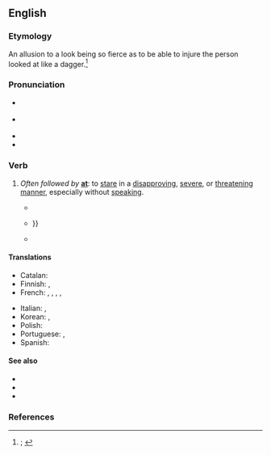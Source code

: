 ==English==
{{was wotd|2021|June|22}}

===Etymology===
An allusion to a look being so fierce as to be able to injure the person looked at like a dagger.<ref>{{R:OED Online|subentry=to speak or look daggers|subid=7388039|entry=dagger|pos=''n.''{{sup|1}}|noformat=1|id=46875|date=December 2020|nodot=1}}; {{R:Lexico|entry=look daggers at|pos=phrase}}</ref>

===Pronunciation===
* {{a|RP}} {{IPA|en|/ˌlʊk ˈdæɡəz/}}
* {{a|GA}} {{IPA|en|/ˌlʊk ˈdæɡɚz/}}
* {{audio|en|En-us-look daggers.oga|Audio (US)}}
* {{hyphenation|en|look dag|gers}}

===Verb===
{{en-verb|*|head=[[look]] [[dagger]]s}}

# {{lb|en|intransitive}} ''Often followed by'' '''[[at]]''': to [[stare#Verb|stare]] in a [[disapproving#Adjective|disapproving]], [[severe]], or [[threatening#Adjective|threatening]] [[manner]], especially without [[speak#Verb|speaking]].
#: {{synonyms|en|glare daggers|shoot daggers|stare daggers}}
#* {{RQ:Irving Abbotsford|pages=40–41|pageref=40|passage=Before him set the grim baron, with a face worthy of the father of such a daughter, and '''looking daggers''' and rat's bane.}}
#* {{RQ:London Smoke Bellew|story=The Meat|page=43|passage=Both employers '''looked daggers''' at Kit, for the insult rankled; {{...}}}}
#* {{quote-book|en|author=Stephen Coonts|authorlink=Stephen Coonts|chapter=9|title=[[w:Flight of the Intruder (novel)|Flight of the Intruder]]|location=Annapolis, Md.|publisher=[[w:United States Naval Institute|Naval Institute Press]]|year=1986|page=116|pageurl=https://archive.org/details/flightofintrude000coon/page/116/mode/1up|isbn=978-0-87021-200-0|passage=Even before a waitress came up, two hostesses approached and '''looked daggers''' at Suzy and Teresa, both of whom glared back.}}

====Translations====
{{trans-top|to stare in a disapproving, severe, or threatening manner}}
* Catalan: {{t|ca|fulminar amb l'esguard}}
* Finnish: {{t|fi|[[katsoa]] [[vihamielinen|vihamielisesti]]}}, {{t+|fi|mulkoilla}}
* French: {{t|fr|[[lancer]] [[un]] [[regard noir]]}}, {{t|fr|[[darder]] [[un]] [[regard noir]]}}, {{t|fr|foudroyer du regard}}, {{t+|fr|fusiller du regard}}, {{t+|fr|se regarder en chiens de faïence}}
{{trans-mid}}
* Italian: {{t|it|guardare torvo}}, {{t|it|guardare in cagnesco}}
* Korean: {{t|ko|쏘아보다}}, {{t|ko|노려보다}}
* Polish: {{t+|pl|[[utkwić]] [[wzrok bazyliszka]]|pf}} {{qualifier|w + accusative}}
* Portuguese: {{t|pt|olhar feio}}, {{t|pt|fulminar com o olhar}}
* Spanish: {{t|es|fulminar con la mirada}}
{{trans-bottom}}

====See also====
* {{l|en|dirty look}}
* {{l|en|evil eye}}
* {{l|en|if looks could kill}}

===References===
<references/>
